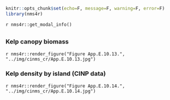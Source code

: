 ```r
knitr::opts_chunk$set(echo=F, message=F, warning=F, error=F)
library(nms4r)
```

`r nms4r::get_modal_info()`

## {.tabset}

### Kelp canopy biomass

`r nms4r::render_figure("Figure App.E.10.13.", "../img/cinms_cr/App.E.10.13.jpg")`

### Kelp density by island (CINP data)

`r nms4r::render_figure("Figure App.E.10.14.", "../img/cinms_cr/App.E.10.14.jpg")`